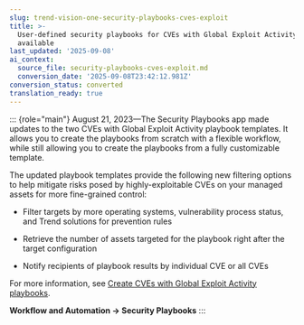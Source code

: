 ```yaml
---
slug: trend-vision-one-security-playbooks-cves-exploit
title: >-
  User-defined security playbooks for CVEs with Global Exploit Activity are
  available
last_updated: '2025-09-08'
ai_context:
  source_file: security-playbooks-cves-exploit.md
  conversion_date: '2025-09-08T23:42:12.981Z'
conversion_status: converted
translation_ready: true
---
```


::: {role="main"}
August 21, 2023—The Security Playbooks app made updates to the two CVEs with Global Exploit Activity playbook templates. It allows you to create the playbooks from scratch with a flexible workflow, while still allowing you to create the playbooks from a fully customizable template.

The updated playbook templates provide the following new filtering options to help mitigate risks posed by highly-exploitable CVEs on your managed assets for more fine-grained control:

- Filter targets by more operating systems, vulnerability process status, and Trend solutions for prevention rules

- Retrieve the number of assets targeted for the playbook right after the target configuration

- Notify recipients of playbook results by individual CVE or all CVEs

For more information, see [Create CVEs with Global Exploit Activity playbooks](create-cves-global-exploit-playbook.mdx).

**Workflow and Automation → Security Playbooks**
:::
